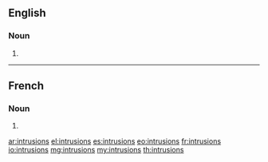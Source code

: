 ==English==

===Noun===
{{head|en|plural}}

# {{plural of|intrusion|lang=en}}

----

==French==

===Noun===
{{head|fr|plural|g=f}}

# {{plural of|intrusion|lang=fr}}

[[ar:intrusions]]
[[el:intrusions]]
[[es:intrusions]]
[[eo:intrusions]]
[[fr:intrusions]]
[[io:intrusions]]
[[mg:intrusions]]
[[my:intrusions]]
[[th:intrusions]]
